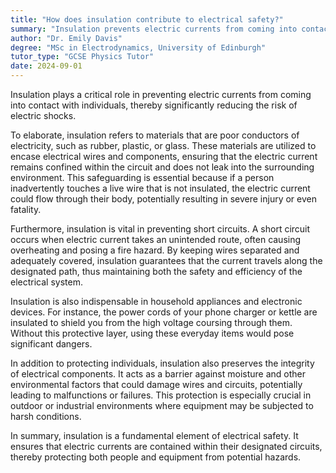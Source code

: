 ```yaml
---
title: "How does insulation contribute to electrical safety?"
summary: "Insulation prevents electric currents from coming into contact with people, reducing the risk of electric shocks."
author: "Dr. Emily Davis"
degree: "MSc in Electrodynamics, University of Edinburgh"
tutor_type: "GCSE Physics Tutor"
date: 2024-09-01
---
```


Insulation plays a critical role in preventing electric currents from coming into contact with individuals, thereby significantly reducing the risk of electric shocks.

To elaborate, insulation refers to materials that are poor conductors of electricity, such as rubber, plastic, or glass. These materials are utilized to encase electrical wires and components, ensuring that the electric current remains confined within the circuit and does not leak into the surrounding environment. This safeguarding is essential because if a person inadvertently touches a live wire that is not insulated, the electric current could flow through their body, potentially resulting in severe injury or even fatality.

Furthermore, insulation is vital in preventing short circuits. A short circuit occurs when electric current takes an unintended route, often causing overheating and posing a fire hazard. By keeping wires separated and adequately covered, insulation guarantees that the current travels along the designated path, thus maintaining both the safety and efficiency of the electrical system.

Insulation is also indispensable in household appliances and electronic devices. For instance, the power cords of your phone charger or kettle are insulated to shield you from the high voltage coursing through them. Without this protective layer, using these everyday items would pose significant dangers.

In addition to protecting individuals, insulation also preserves the integrity of electrical components. It acts as a barrier against moisture and other environmental factors that could damage wires and circuits, potentially leading to malfunctions or failures. This protection is especially crucial in outdoor or industrial environments where equipment may be subjected to harsh conditions.

In summary, insulation is a fundamental element of electrical safety. It ensures that electric currents are contained within their designated circuits, thereby protecting both people and equipment from potential hazards.
    